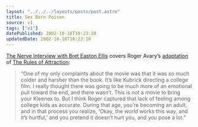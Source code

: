 ```yaml
---
layout: "../../../layouts/posts/post.astro"
title: Sex Born Poison
source: v1
tags: ["v1"]
datePublished: 2002-10-18T10:23:10
updatedDate: 2002-10-18T10:23:10
---
```


[The Nerve Interview with Bret Easton Ellis][1] covers Roger Avary&#8217;s [adaptation][2] of [The Rules of Attraction][3]:

> &#8220;One of my only complaints about the movie was that it was so much colder and harsher than the book. It&#8217;s like Kubrick directing a college film. I really thought there was going to be much more of an emotional pull toward the end, and there wasn&#8217;t. This is not a movie to bring your Kleenex to. But I think Roger captured that lack of feeling among college kids as accurate. During that age, you&#8217;re becoming an adult, and in that process you realize, &#8216;Okay, the world works this way, and it&#8217;s hurtful,&#8217; and you pretend it doesn&#8217;t hurt you, and you pose a lot.&#8221;

[1]: http://www.nerve.com/screeningRoom/film/rules/ "The Rules of Adaptation: The Nerve Interview with Bret Easton Ellis"
[2]: http://uk.imdb.com/Title?0292644 "IMDb: The Rules of Attraction"
[3]: http://www.amazon.co.uk/exec/obidos/ASIN/0330301861/ohsky "Amazon.co.uk: Bret Easton Ellis' The Rules of Attraction"
